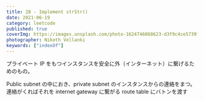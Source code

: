 ```yaml
---
title: 28 - Implement strStr()
date: 2021-06-19
category: leetcode
published: true
coverImg: https://images.unsplash.com/photo-1624746068623-d3f9c4ce5739?ixid=MnwxMjA3fDB8MHxlZGl0b3JpYWwtZmVlZHw1fHx8ZW58MHx8fHw%3D&ixlib=rb-1.2.1&auto=format&fit=crop&w=400&q=60
photographer: Niketh Vellanki
keywords: ["indexOf"]
---
```


プライベート IP をもつインスタンスを安全に外（インターネット）に繋げるためのもの。

Public subnet の中におき、private subnet のインスタンスからの連絡をまつ。
連絡がくればそれを internet gateway に繋がる route table にバトンを渡す
